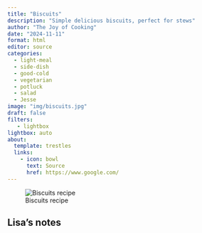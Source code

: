 ```yaml
---
title: "Biscuits"
description: "Simple delicious biscuits, perfect for stews"
author: "The Joy of Cooking"
date: "2024-11-11"
format: html
editor: source
categories:
  - light-meal
  - side-dish
  - good-cold
  - vegetarian
  - potluck
  - salad
  - Jesse
image: "img/biscuits.jpg"
draft: false
filters:
   - lightbox
lightbox: auto
about:
  template: trestles
  links:
    - icon: bowl
      text: Source
      href: https://www.google.com/
---
```


![Biscuits recipe](img/biscuits2-version2.jpg)

## Lisa's notes



